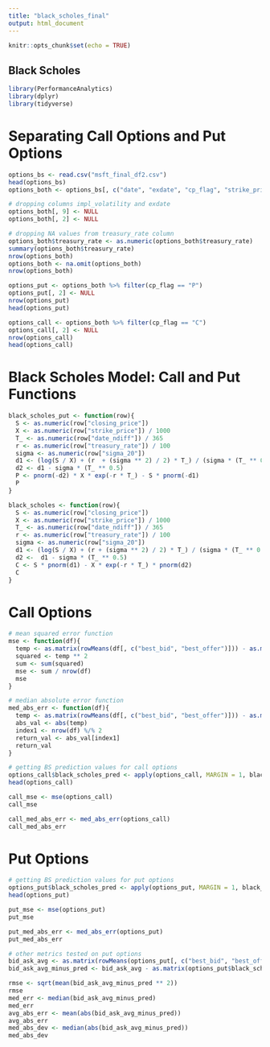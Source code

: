 ---
title: "black_scholes_final"
output: html_document
---

```{r setup, include=FALSE}
knitr::opts_chunk$set(echo = TRUE)
```

## Black Scholes

```{r, echo=TRUE, message=FALSE, warning=FALSE}
library(PerformanceAnalytics)
library(dplyr)
library(tidyverse)
```

# Separating Call Options and Put Options

```{r, echo=TRUE, message=FALSE, warning=FALSE}
options_bs <- read.csv("msft_final_df2.csv")
head(options_bs)
options_both <- options_bs[, c("date", "exdate", "cp_flag", "strike_price", "best_bid", "best_offer", "volume", "open_interest", "impl_volatility", "date_ndiff", "treasury_rate", "closing_price", "sigma_20")]

# dropping columns impl_volatility and exdate
options_both[, 9] <- NULL
options_both[, 2] <- NULL

# dropping NA values from treasury_rate column
options_both$treasury_rate <- as.numeric(options_both$treasury_rate)
summary(options_both$treasury_rate)
nrow(options_both)
options_both <- na.omit(options_both)
nrow(options_both)

options_put <- options_both %>% filter(cp_flag == "P")
options_put[, 2] <- NULL
nrow(options_put)
head(options_put)

options_call <- options_both %>% filter(cp_flag == "C")
options_call[, 2] <- NULL
nrow(options_call)
head(options_call)
```

# Black Scholes Model: Call and Put Functions

```{r, echo=TRUE, message=FALSE, warning=FALSE}
black_scholes_put <- function(row){
  S <- as.numeric(row["closing_price"])
  X <- as.numeric(row["strike_price"]) / 1000
  T_ <- as.numeric(row["date_ndiff"]) / 365
  r <- as.numeric(row["treasury_rate"]) / 100
  sigma <- as.numeric(row["sigma_20"])
  d1 <- (log(S / X) + (r  + (sigma ** 2) / 2) * T_) / (sigma * (T_ ** 0.5))
  d2 <- d1 - sigma * (T_ ** 0.5)
  P <- pnorm(-d2) * X * exp(-r * T_) - S * pnorm(-d1)
  P
}

black_scholes <- function(row){
  S <- as.numeric(row["closing_price"])
  X <- as.numeric(row["strike_price"]) / 1000
  T_ <- as.numeric(row["date_ndiff"]) / 365
  r <- as.numeric(row["treasury_rate"]) / 100
  sigma <- as.numeric(row["sigma_20"])
  d1 <- (log(S / X) + (r + (sigma ** 2) / 2) * T_) / (sigma * (T_ ** 0.5))
  d2 <-  d1 - sigma * (T_ ** 0.5)
  C <- S * pnorm(d1) - X * exp(-r * T_) * pnorm(d2)
  C
}
```

# Call Options

```{r, echo=TRUE, message=FALSE, warning=FALSE}
# mean squared error function
mse <- function(df){
  temp <- as.matrix(rowMeans(df[, c("best_bid", "best_offer")])) - as.matrix(df[, c("black_scholes_pred")])
  squared <- temp ** 2
  sum <- sum(squared)
  mse <- sum / nrow(df)
  mse
}

# median absolute error function
med_abs_err <- function(df){
  temp <- as.matrix(rowMeans(df[, c("best_bid", "best_offer")])) - as.matrix(df[, c("black_scholes_pred")])
  abs_val <- abs(temp)
  index1 <- nrow(df) %/% 2
  return_val <- abs_val[index1]
  return_val
}

# getting BS prediction values for call options
options_call$black_scholes_pred <- apply(options_call, MARGIN = 1, black_scholes)
head(options_call)

call_mse <- mse(options_call)
call_mse

call_med_abs_err <- med_abs_err(options_call)
call_med_abs_err
```

# Put Options

```{r, echo=TRUE, message=FALSE, warning=FALSE}
# getting BS prediction values for put options
options_put$black_scholes_pred <- apply(options_put, MARGIN = 1, black_scholes_put)
head(options_put)

put_mse <- mse(options_put)
put_mse

put_med_abs_err <- med_abs_err(options_put)
put_med_abs_err

# other metrics tested on put options
bid_ask_avg <- as.matrix(rowMeans(options_put[, c("best_bid", "best_offer")]))
bid_ask_avg_minus_pred <- bid_ask_avg - as.matrix(options_put$black_scholes_pred)

rmse <- sqrt(mean(bid_ask_avg_minus_pred ** 2))
rmse
med_err <- median(bid_ask_avg_minus_pred)
med_err
avg_abs_err <- mean(abs(bid_ask_avg_minus_pred))
avg_abs_err
med_abs_dev <- median(abs(bid_ask_avg_minus_pred))
med_abs_dev
```